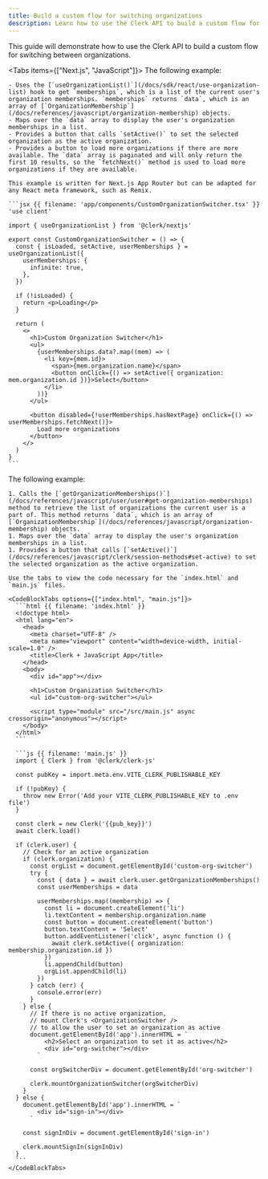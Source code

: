 ```yaml
---
title: Build a custom flow for switching organizations
description: Learn how to use the Clerk API to build a custom flow for switching between organizations.
---
```


<Include src="_partials/custom-flows-callout" />

This guide will demonstrate how to use the Clerk API to build a custom flow for switching between organizations.

<Tabs items={["Next.js", "JavaScript"]}>
  <Tab>
    The following example:

    - Uses the [`useOrganizationList()`](/docs/sdk/react/use-organization-list) hook to get `memberships`, which is a list of the current user's organization memberships. `memberships` returns `data`, which is an array of [`OrganizationMembership`](/docs/references/javascript/organization-membership) objects.
    - Maps over the `data` array to display the user's organization memberships in a list.
    - Provides a button that calls `setActive()` to set the selected organization as the active organization.
    - Provides a button to load more organizations if there are more available. The `data` array is paginated and will only return the first 10 results, so the `fetchNext()` method is used to load more organizations if they are available.

    This example is written for Next.js App Router but can be adapted for any React meta framework, such as Remix.

    ```jsx {{ filename: 'app/components/CustomOrganizationSwitcher.tsx' }}
    'use client'

    import { useOrganizationList } from '@clerk/nextjs'

    export const CustomOrganizationSwitcher = () => {
      const { isLoaded, setActive, userMemberships } = useOrganizationList({
        userMemberships: {
          infinite: true,
        },
      })

      if (!isLoaded) {
        return <p>Loading</p>
      }

      return (
        <>
          <h1>Custom Organization Switcher</h1>
          <ul>
            {userMemberships.data?.map((mem) => (
              <li key={mem.id}>
                <span>{mem.organization.name}</span>
                <button onClick={() => setActive({ organization: mem.organization.id })}>Select</button>
              </li>
            ))}
          </ul>

          <button disabled={!userMemberships.hasNextPage} onClick={() => userMemberships.fetchNext()}>
            Load more organizations
          </button>
        </>
      )
    }
    ```
  </Tab>

  <Tab>
    The following example:

    1. Calls the [`getOrganizationMemberships()`](/docs/references/javascript/user/user#get-organization-memberships) method to retrieve the list of organizations the current user is a part of. This method returns `data`, which is an array of [`OrganizationMembership`](/docs/references/javascript/organization-membership) objects.
    1. Maps over the `data` array to display the user's organization memberships in a list.
    1. Provides a button that calls [`setActive()`](/docs/references/javascript/clerk/session-methods#set-active) to set the selected organization as the active organization.

    Use the tabs to view the code necessary for the `index.html` and `main.js` files.

    <CodeBlockTabs options={["index.html", "main.js"]}>
      ```html {{ filename: 'index.html' }}
      <!doctype html>
      <html lang="en">
        <head>
          <meta charset="UTF-8" />
          <meta name="viewport" content="width=device-width, initial-scale=1.0" />
          <title>Clerk + JavaScript App</title>
        </head>
        <body>
          <div id="app"></div>

          <h1>Custom Organization Switcher</h1>
          <ul id="custom-org-switcher"></ul>

          <script type="module" src="/src/main.js" async crossorigin="anonymous"></script>
        </body>
      </html>
      ```

      ```js {{ filename: 'main.js' }}
      import { Clerk } from '@clerk/clerk-js'

      const pubKey = import.meta.env.VITE_CLERK_PUBLISHABLE_KEY

      if (!pubKey) {
        throw new Error('Add your VITE_CLERK_PUBLISHABLE_KEY to .env file')
      }

      const clerk = new Clerk('{{pub_key}}')
      await clerk.load()

      if (clerk.user) {
        // Check for an active organization
        if (clerk.organization) {
          const orgList = document.getElementById('custom-org-switcher')
          try {
            const { data } = await clerk.user.getOrganizationMemberships()
            const userMemberships = data

            userMemberships.map((membership) => {
              const li = document.createElement('li')
              li.textContent = membership.organization.name
              const button = document.createElement('button')
              button.textContent = 'Select'
              button.addEventListener('click', async function () {
                await clerk.setActive({ organization: membership.organization.id })
              })
              li.appendChild(button)
              orgList.appendChild(li)
            })
          } catch (err) {
            console.error(err)
          }
        } else {
          // If there is no active organization,
          // mount Clerk's <OrganizationSwitcher />
          // to allow the user to set an organization as active
          document.getElementById('app').innerHTML = `
              <h2>Select an organization to set it as active</h2>
              <div id="org-switcher"></div>
            `

          const orgSwitcherDiv = document.getElementById('org-switcher')

          clerk.mountOrganizationSwitcher(orgSwitcherDiv)
        }
      } else {
        document.getElementById('app').innerHTML = `
            <div id="sign-in"></div>
          `

        const signInDiv = document.getElementById('sign-in')

        clerk.mountSignIn(signInDiv)
      }
      ```
    </CodeBlockTabs>
  </Tab>
</Tabs>
